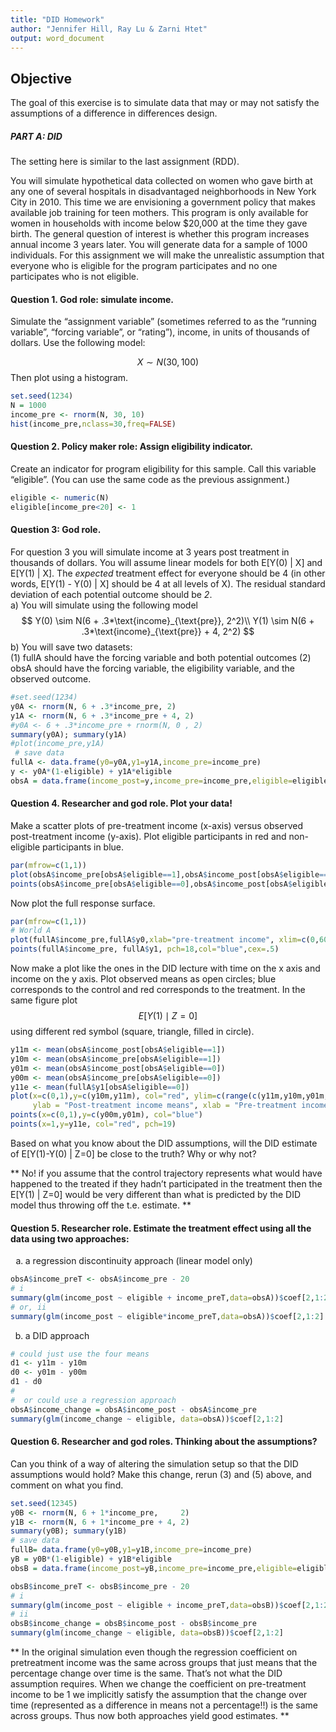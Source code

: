 ---
title: "DID Homework"
author: "Jennifer Hill, Ray Lu & Zarni Htet"
output: word_document
---
## Objective 
The goal of this exercise is to simulate data that may or may not satisfy the assumptions of a difference in differences design.

##### PART A: DID
The setting here is similar to the last assignment (RDD).

You will simulate hypothetical data collected on women who gave birth at any one of several hospitals in disadvantaged neighborhoods in New York City in 2010. This time we are envisioning a government policy that makes available job training for teen mothers.  This program is only available for women in households with income below $20,000 at the time they gave birth. The general question of interest is whether this program increases annual income 3 years later.  You will generate data for a sample of 1000 individuals. For this assignment we will make the unrealistic assumption that everyone who is eligible for the program participates and no one participates who is not eligible.  

#### Question 1. God role: simulate income.
Simulate the "assignment variable" (sometimes referred to as the "running variable", "forcing variable", or "rating"), income, in units of thousands of dollars.  Use the following model:

$$ 
X \sim N(30,100)
$$
Then plot using a histogram.

```{r}
set.seed(1234)
N = 1000
income_pre <- rnorm(N, 30, 10)
hist(income_pre,nclass=30,freq=FALSE)
```

#### Question 2. Policy maker role:  Assign eligibility indicator.
Create an indicator for program eligibility for this sample.  Call this variable "eligible".  (You can use the same code as the previous assignment.)

```{r}
eligible <- numeric(N)
eligible[income_pre<20] <- 1 
```

#### Question 3:  God role.
For question 3 you will simulate income at 3 years post treatment in thousands of dollars. You will assume linear models for both E[Y(0) | X] and E[Y(1) | X].  The *expected* treatment effect for everyone should be 4 (in other words, E[Y(1) - Y(0) | X] should be 4 at all levels of X).  The residual standard deviation of each  potential outcome should be *2*.  
  a) You will simulate using the following model
$$
  Y(0) \sim N(6 + .3*\text{income}_{\text{pre}}, 2^2)\\
  Y(1) \sim N(6 + .3*\text{income}_{\text{pre}} + 4, 2^2)
$$
  b) You will save two datasets:  
      (1) fullA should have the forcing variable and both potential outcomes
      (2) obsA should have the forcing variable, the eligibility variable,        and the observed outcome.
  
```{r}
#set.seed(1234)
y0A <- rnorm(N, 6 + .3*income_pre, 2)
y1A <- rnorm(N, 6 + .3*income_pre + 4, 2)
#y0A <- 6 + .3*income_pre + rnorm(N, 0 , 2)
summary(y0A); summary(y1A)
#plot(income_pre,y1A)
 # save data
fullA <- data.frame(y0=y0A,y1=y1A,income_pre=income_pre)
y <- y0A*(1-eligible) + y1A*eligible
obsA = data.frame(income_post=y,income_pre=income_pre,eligible=eligible)
```

#### Question 4.  Researcher and god role. Plot your data!
Make a scatter plots of pre-treatment income (x-axis) versus observed post-treatment income (y-axis). Plot eligible participants in red and non-eligible participants in blue.

```{r}
par(mfrow=c(1,1))
plot(obsA$income_pre[obsA$eligible==1],obsA$income_post[obsA$eligible==1], xlab="pre-treatment income", xlim=range(obsA$income_pre), ylim=range(obsA$income_post), ylab="post-treatment income", pch=18, col="red",cex=.5)
points(obsA$income_pre[obsA$eligible==0],obsA$income_post[obsA$eligible==0], pch=18,col="blue",cex=.5)
```

Now plot the full response surface.

```{r}
par(mfrow=c(1,1))
# World A
plot(fullA$income_pre,fullA$y0,xlab="pre-treatment income", xlim=c(0,60), ylim=range(c(fullA$y0,fullA$y1)), ylab="post-treatment income", pch=18, col="red",cex=.5)
points(fullA$income_pre, fullA$y1, pch=18,col="blue",cex=.5)
```
Now make a plot like the ones in the DID lecture with time on the x axis and income on the y axis.  Plot observed means as open circles; blue corresponds to the control and red corresponds to the treatment.  In the same figure plot 
$$E[Y(1) \mid  Z=0]$$ 
using different red symbol (square, triangle, filled in circle).

```{r}
y11m <- mean(obsA$income_post[obsA$eligible==1])
y10m <- mean(obsA$income_pre[obsA$eligible==1])
y01m <- mean(obsA$income_post[obsA$eligible==0])
y00m <- mean(obsA$income_pre[obsA$eligible==0])
y11e <- mean(fullA$y1[obsA$eligible==0])
plot(x=c(0,1),y=c(y10m,y11m), col="red", ylim=c(range(c(y11m,y10m,y01m,y00m))),
     ylab = "Post-treatment income means", xlab = "Pre-treatment income means", xlim = c(-.2,1.2))
points(x=c(0,1),y=c(y00m,y01m), col="blue")
points(x=1,y=y11e, col="red", pch=19)
```
Based on what you know about the DID assumptions, will the DID estimate of E[Y(1)-Y(0) | Z=0] be close to the truth?  Why or why not?

** No!  if you assume that the control trajectory represents what would have
happened to the treated if they hadn't participated in the treatment then the E[Y(1) | Z=0] would be very different than what is predicted by the DID model thus throwing off the t.e. estimate. **

#### Question 5.  Researcher role.  Estimate the treatment effect using all the data using two approaches:
  a) a regression discontinuity approach (linear model only)

```{r}
obsA$income_preT <- obsA$income_pre - 20
# i
summary(glm(income_post ~ eligible + income_preT,data=obsA))$coef[2,1:2]
# or, ii
summary(glm(income_post ~ eligible*income_preT,data=obsA))$coef[2,1:2]
```

  b) a DID approach
  
```{r}
# could just use the four means
d1 <- y11m - y10m
d0 <- y01m - y00m
d1 - d0
#
#  or could use a regression approach
obsA$income_change = obsA$income_post - obsA$income_pre
summary(glm(income_change ~ eligible, data=obsA))$coef[2,1:2]
```
  

#### Question 6.  Researcher and god roles.  Thinking about the assumptions?
Can you think of a way of altering the simulation setup so that the DID assumptions would hold? Make this change, rerun (3) and (5) above, and comment on what you find.

```{r}
set.seed(12345)
y0B <- rnorm(N, 6 + 1*income_pre,     2)
y1B <- rnorm(N, 6 + 1*income_pre + 4, 2)
summary(y0B); summary(y1B)
# save data
fullB= data.frame(y0=y0B,y1=y1B,income_pre=income_pre)
yB = y0B*(1-eligible) + y1B*eligible
obsB = data.frame(income_post=yB,income_pre=income_pre,eligible=eligible)
```

```{r}
obsB$income_preT <- obsB$income_pre - 20
# i
summary(glm(income_post ~ eligible + income_preT,data=obsB))$coef[2,1:2]
# ii
obsB$income_change = obsB$income_post - obsB$income_pre
summary(glm(income_change ~ eligible, data=obsB))$coef[2,1:2]
```

** In the original simulation even though the regression coefficient on pretreatment income was the same across groups that just means that the percentage change over time is the same.  That's not what the DID assumption requires. When we change the coefficient on pre-treatment income to be 1 we implicitly satisfy the assumption that the change over time (represented as a difference in means not a percentage!!) is the same across groups.  Thus now both approaches yield good estimates. **
